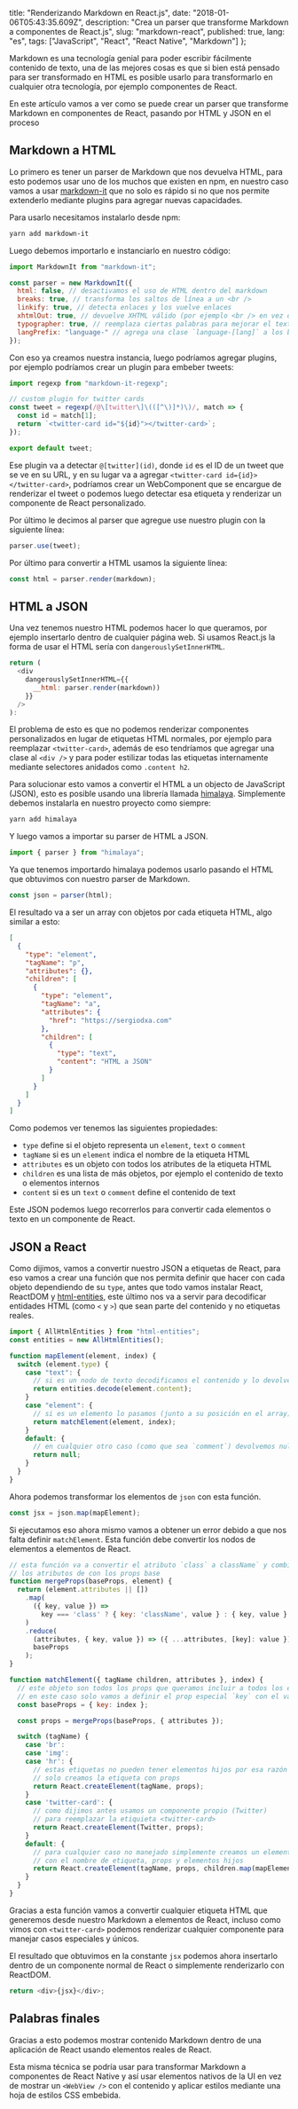 
  title: "Renderizando Markdown en React.js",
  date: "2018-01-06T05:43:35.609Z",
  description:
    "Crea un parser que transforme Markdown a componentes de React.js",
  slug: "markdown-react",
  published: true,
  lang: "es",
  tags: ["JavaScript", "React", "React Native", "Markdown"]
};


Markdown es una tecnología genial para poder escribir fácilmente contenido de texto, una de las mejores cosas es que si bien está pensado para ser transformado en HTML es posible usarlo para transformarlo en cualquier otra tecnología, por ejemplo componentes de React.

En este artículo vamos a ver como se puede crear un parser que transforme Markdown en componentes de React, pasando por HTML y JSON en el proceso

## Markdown a HTML

Lo primero es tener un parser de Markdown que nos devuelva HTML, para esto podemos usar uno de los muchos que existen en npm, en nuestro caso vamos a usar [markdown-it](https://github.com/markdown-it/markdown-it) que no solo es rápido si no que nos permite extenderlo mediante plugins para agregar nuevas capacidades.

Para usarlo necesitamos instalarlo desde npm:

```bash
yarn add markdown-it
```

Luego debemos importarlo e instanciarlo en nuestro código:

```js
import MarkdownIt from "markdown-it";

const parser = new MarkdownIt({
  html: false, // desactivamos el uso de HTML dentro del markdown
  breaks: true, // transforma los saltos de línea a un <br />
  linkify: true, // detecta enlaces y los vuelve enlaces
  xhtmlOut: true, // devuelve XHTML válido (por ejemplo <br /> en vez de <br>)
  typographer: true, // reemplaza ciertas palabras para mejorar el texto
  langPrefix: "language-" // agrega una clase `language-[lang]` a los bloques de código
});
```

Con eso ya creamos nuestra instancia, luego podríamos agregar plugins, por ejemplo podríamos crear un plugin para embeber tweets:

```js
import regexp from "markdown-it-regexp";

// custom plugin for twitter cards
const tweet = regexp(/@\[twitter\]\(([^\)]*)\)/, match => {
  const id = match[1];
  return `<twitter-card id="${id}"></twitter-card>`;
});

export default tweet;
```

Ese plugin va a detectar `@[twitter](id)`, donde `id` es el ID de un tweet que se ve en su URL, y en su lugar va a agregar `<twitter-card id={id}></twitter-card>`, podríamos crear un WebComponent que se encargue de renderizar el tweet o podemos luego detectar esa etiqueta y renderizar un componente de React personalizado.

Por último le decimos al parser que agregue use nuestro plugin con la siguiente línea:

```js
parser.use(tweet);
```

Por último para convertir a HTML usamos la siguiente línea:

```js
const html = parser.render(markdown);
```

## HTML a JSON

Una vez tenemos nuestro HTML podemos hacer lo que queramos, por ejemplo insertarlo dentro de cualquier página web. Si usamos React.js la forma de usar el HTML sería con `dangerouslySetInnerHTML`.

```js
return (
  <div
    dangerouslySetInnerHTML={{
      __html: parser.render(markdown))
    }}
  />
):
```

El problema de esto es que no podemos renderizar componentes personalizados en lugar de etiquetas HTML normales, por ejemplo para reemplazar `<twitter-card>`, además de eso tendríamos que agregar una clase al `<div />` y para poder estilizar todas las etiquetas internamente mediante selectores anidados como `.content h2`.

Para solucionar esto vamos a convertir el HTML a un objecto de JavaScript (JSON), esto es posible usando una librería llamada [himalaya](https://github.com/andrejewski/himalaya). Simplemente debemos instalarla en nuestro proyecto como siempre:

```bash
yarn add himalaya
```

Y luego vamos a importar su parser de HTML a JSON.

```js
import { parser } from "himalaya";
```

Ya que tenemos importardo himalaya podemos usarlo pasando el HTML que obtuvimos con nuestro parser de Markdown.

```js
const json = parser(html);
```

El resultado va a ser un array con objetos por cada etiqueta HTML, algo similar a esto:

```json
[
  {
    "type": "element",
    "tagName": "p",
    "attributes": {},
    "children": [
      {
        "type": "element",
        "tagName": "a",
        "attributes": {
          "href": "https://sergiodxa.com"
        },
        "children": [
          {
            "type": "text",
            "content": "HTML a JSON"
          }
        ]
      }
    ]
  }
]
```

Como podemos ver tenemos las siguientes propiedades:

- `type` define si el objeto representa un `element`, `text` o `comment`
- `tagName` si es un `element` indica el nombre de la etiqueta HTML
- `attributes` es un objeto con todos los atributes de la etiqueta HTML
- `children` es una lista de más objetos, por ejemplo el contenido de texto o elementos internos
- `content` si es un `text` o `comment` define el contenido de text

Este JSON podemos luego recorrerlos para convertir cada elementos o texto en un componente de React.

## JSON a React

Como dijimos, vamos a convertir nuestro JSON a etiquetas de React, para eso vamos a crear una función que nos permita definir que hacer con cada objeto dependiendo de su `type`, antes que todo vamos instalar React, ReactDOM y [html-entities](https://www.npmjs.com/package/html-entities), este último nos va a servir para decodificar entidades HTML (como `<` y `>`) que sean parte del contenido y no etiquetas reales.

```js
import { AllHtmlEntities } from "html-entities";
const entities = new AllHtmlEntities();

function mapElement(element, index) {
  switch (element.type) {
    case "text": {
      // si es un nodo de texto decodificamos el contenido y lo devolvemos
      return entities.decode(element.content);
    }
    case "element": {
      // si es un elemento lo pasamos (junto a su posición en el array) a matchElement
      return matchElement(element, index);
    }
    default: {
      // en cualquier otro caso (como que sea `comment`) devolvemos null
      return null;
    }
  }
}
```

Ahora podemos transformar los elementos de `json` con esta función.

```js
const jsx = json.map(mapElement);
```

Si ejecutamos eso ahora mismo vamos a obtener un error debido a que nos falta definir `matchElement`. Esta función debe convertir los nodos de elementos a elementos de React.

```js
// esta función va a convertir el atributo `class` a className` y combinar
// los atributos de con los props base
function mergeProps(baseProps, element) {
  return (element.attributes || [])
    .map(
      ({ key, value }) =>
        key === 'class' ? { key: 'className', value } : { key, value }
    )
    .reduce(
      (attributes, { key, value }) => ({ ...attributes, [key]: value }),
      baseProps
    );
}

function matchElement({ tagName children, attributes }, index) {
  // este objeto son todos los props que queramos incluir a todos los elementos
  // en este caso solo vamos a definir el prop especial `key` con el valor de `index`
  const baseProps = { key: index };

  const props = mergeProps(baseProps, { attributes });

  switch (tagName) {
    case 'br':
    case 'img':
    case 'hr': {
      // estas etiquetas no pueden tener elementos hijos por esa razón
      // solo creamos la etiqueta con props
      return React.createElement(tagName, props);
    }
    case 'twitter-card': {
      // como dijimos antes usamos un componente propio (Twitter)
      // para reemplazar la etiquieta <twitter-card>
      return React.createElement(Twitter, props);
    }
    default: {
      // para cualquier caso no manejado simplemente creamos un element
      // con el nombre de etiqueta, props y elementos hijos
      return React.createElement(tagName, props, children.map(mapElement));
    }
  }
}
```

Gracias a esta función vamos a convertir cualquier etiqueta HTML que generemos desde nuestro Markdown a elementos de React, incluso como vimos con `<twitter-card>` podemos renderizar cualquier componente para manejar casos especiales y únicos.

El resultado que obtuvimos en la constante `jsx` podemos ahora insertarlo dentro de un componente normal de React o simplemente renderizarlo con ReactDOM.

```js
return <div>{jsx}</div>;
```

## Palabras finales

Gracias a esto podemos mostrar contenido Markdown dentro de una aplicación de React usando elementos reales de React.

Esta misma técnica se podría usar para transformar Markdown a componentes de React Native y así usar elementos nativos de la UI en vez de mostrar un `<WebView />` con el contenido y aplicar estilos mediante una hoja de estilos CSS embebida.
